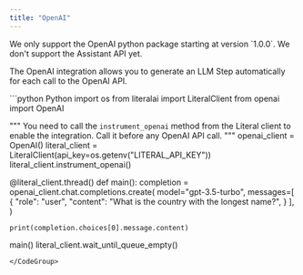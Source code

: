 ```yaml
---
title: "OpenAI"
---
```


<Note>
  We only support the OpenAI python package starting at version `1.0.0`. We
  don't support the Assistant API yet.
</Note>

The OpenAI integration allows you to generate an LLM Step automatically for each call to the OpenAI API.


<CodeGroup>
```python Python
import os
from literalai import LiteralClient
from openai import OpenAI

"""
You need to call the `instrument_openai` method from the Literal client to
enable the integration. Call it before any OpenAI API call.
"""
openai_client = OpenAI()
literal_client = LiteralClient(api_key=os.getenv("LITERAL_API_KEY"))
literal_client.instrument_openai()


@literal_client.thread()
def main():
    completion = openai_client.chat.completions.create(
        model="gpt-3.5-turbo",
        messages=[
            {
                "role": "user",
                "content": "What is the country with the longest name?",
            }
        ],
    )

    print(completion.choices[0].message.content)


main()
literal_client.wait_until_queue_empty()
```
</CodeGroup>

